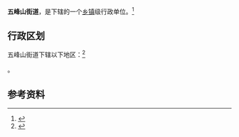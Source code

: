{{中国乡级行政区|37/01/13/004/000}}

'''五峰山街道'''，是{{PRC admin/fullname|37/01/13/004/000|3}}下辖的一个[[乡镇|乡镇]]级行政单位。<ref>{{PRC admin/ref sgc|{{PRC admin/parent|37/01/13/004/000}}}}</ref>

== 行政区划 ==

五峰山街道下辖以下地区：<ref>{{PRC admin/ref sgc|37/01/13/004/000}}</ref>

{{PRC admin/children|37/01/13/004/000}}。

== 参考资料 ==

{{reflist}}

{{行政区划小作品}}
{{PRC admin/navcat|37/01/13/004/000}}